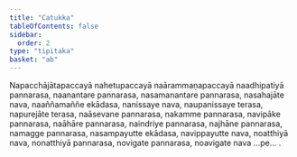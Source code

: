 ```yaml
---
title: "Catukka"
tableOfContents: false
sidebar:
  order: 2
type: "tipitaka"
basket: "ab"
---
```



<DynamicBreadcrumb />

<Paragraph number="1221">
Napacchājātapaccayā nahetupaccayā naārammaṇapaccayā naadhipatiyā pannarasa, naanantare pannarasa, nasamanantare pannarasa, nasahajāte nava, naaññamaññe ekādasa, nanissaye nava, naupanissaye terasa, napurejāte terasa, naāsevane pannarasa, nakamme pannarasa, navipāke pannarasa, naāhāre pannarasa, naindriye pannarasa, najhāne pannarasa, namagge pannarasa, nasampayutte ekādasa, navippayutte nava, noatthiyā nava, nonatthiyā pannarasa, novigate pannarasa, noavigate nava …pe… .
</Paragraph>